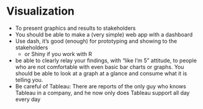 # Visualization

- To present graphics and results to stakeholders
- You should be able to make a (very simple) web app with a dashboard
- Use dash, it's good (enough) for prototyping and showing to the stakeholders
  - or Shiny if you work with R
- be able to clearly relay your findings, with "like I'm 5" attitude, to people who are not comfortable with even basic bar charts or graphs. You should be able to look at a graph at a glance and consume what it is telling you.
- Be careful of Tableau: There are reports of the only guy who knows Tableau in a company, and he now only does Tableau support all day every day
